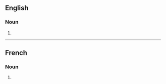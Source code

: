 {{also|Thermostats}}

==English==

===Noun===
{{head|en|noun form}}

# {{plural of|en|thermostat}}

----

==French==

===Noun===
{{head|fr|noun plural form|g=m}}

# {{plural of|fr|thermostat}}